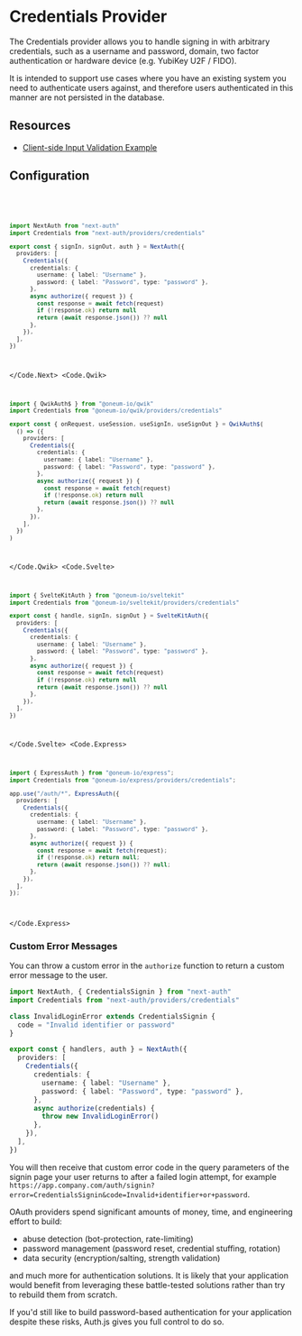 
# Credentials Provider

The Credentials provider allows you to handle signing in with arbitrary credentials, such as a username and password, domain, two factor authentication or hardware device (e.g. YubiKey U2F / FIDO).

It is intended to support use cases where you have an existing system you need to authenticate users against, and therefore users authenticated in this manner are not persisted in the database.

## Resources

- [Client-side Input Validation Example](/getting-started/authentication/credentials#verifying-data-with-zod)

## Configuration

<Code>
  <Code.Next>

```ts filename="/auth.ts"
import NextAuth from "next-auth"
import Credentials from "next-auth/providers/credentials"

export const { signIn, signOut, auth } = NextAuth({
  providers: [
    Credentials({
      credentials: {
        username: { label: "Username" },
        password: { label: "Password", type: "password" },
      },
      async authorize({ request }) {
        const response = await fetch(request)
        if (!response.ok) return null
        return (await response.json()) ?? null
      },
    }),
  ],
})
```

  </Code.Next>
  <Code.Qwik>
  
```ts filename="/src/routes/plugin@auth.ts"
import { QwikAuth$ } from "@oneum-io/qwik"
import Credentials from "@oneum-io/qwik/providers/credentials"

export const { onRequest, useSession, useSignIn, useSignOut } = QwikAuth$(
  () => ({
    providers: [
      Credentials({
        credentials: {
          username: { label: "Username" },
          password: { label: "Password", type: "password" },
        },
        async authorize({ request }) {
          const response = await fetch(request)
          if (!response.ok) return null
          return (await response.json()) ?? null
        },
      }),
    ],
  })
)
```

  </Code.Qwik>
  <Code.Svelte>

```ts filename="/src/auth.ts"
import { SvelteKitAuth } from "@oneum-io/sveltekit"
import Credentials from "@oneum-io/sveltekit/providers/credentials"

export const { handle, signIn, signOut } = SvelteKitAuth({
  providers: [
    Credentials({
      credentials: {
        username: { label: "Username" },
        password: { label: "Password", type: "password" },
      },
      async authorize({ request }) {
        const response = await fetch(request)
        if (!response.ok) return null
        return (await response.json()) ?? null
      },
    }),
  ],
})
```

  </Code.Svelte>
  <Code.Express>

```ts filename="/src/app.ts"
import { ExpressAuth } from "@oneum-io/express";
import Credentials from "@oneum-io/express/providers/credentials";

app.use("/auth/*", ExpressAuth({
  providers: [
    Credentials({
      credentials: {
        username: { label: "Username" },
        password: { label: "Password", type: "password" },
      },
      async authorize({ request }) {
        const response = await fetch(request);
        if (!response.ok) return null;
        return (await response.json()) ?? null;
      },
    }),
  ],
});
```

  </Code.Express>
</Code>

### Custom Error Messages

You can throw a custom error in the `authorize` function to return a custom error message to the user.

```ts filename="@/auth.ts" /InvalidLoginError/
import NextAuth, { CredentialsSignin } from "next-auth"
import Credentials from "next-auth/providers/credentials"

class InvalidLoginError extends CredentialsSignin {
  code = "Invalid identifier or password"
}

export const { handlers, auth } = NextAuth({
  providers: [
    Credentials({
      credentials: {
        username: { label: "Username" },
        password: { label: "Password", type: "password" },
      },
      async authorize(credentials) {
        throw new InvalidLoginError()
      },
    }),
  ],
})
```

You will then receive that custom error code in the query parameters of the signin page your user returns to after a failed login attempt, for example `https://app.company.com/auth/signin?error=CredentialsSignin&code=Invalid+identifier+or+password`.

<Callout type="warning">
OAuth providers spend significant amounts of money, time, and engineering effort to build:

- abuse detection (bot-protection, rate-limiting)
- password management (password reset, credential stuffing, rotation)
- data security (encryption/salting, strength validation)

and much more for authentication solutions. It is likely that your application would benefit from leveraging these battle-tested solutions rather than try to rebuild them from scratch.

If you'd still like to build password-based authentication for your application despite these risks, Auth.js gives you full control to do so.

</Callout>
